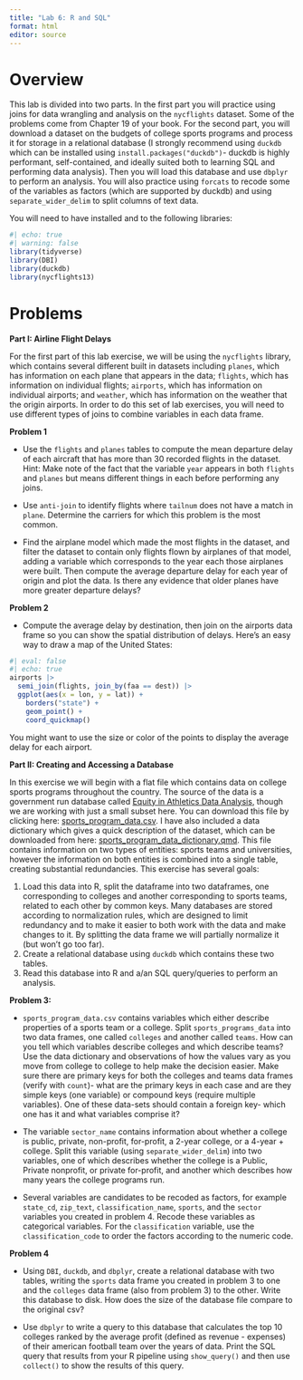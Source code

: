 ```yaml
---
title: "Lab 6: R and SQL"
format: html
editor: source
---
```


# Overview

This lab is divided into two parts. In the first part you will practice using joins for data 
wrangling and analysis on the `nycflights` dataset. Some of the problems come from Chapter 19 of your book. For the second part, you will download a dataset on the budgets of college sports programs and process it for storage in a relational database (I strongly recommend using `duckdb` which can be installed using `install.packages("duckdb")`- duckdb is highly performant, self-contained, and ideally suited both to learning SQL and performing data analysis). Then you will load this database and use `dbplyr` to perform an analysis. You will also practice using `forcats` to recode some of the variables as factors (which are supported by duckdb) and using `separate_wider_delim` to split columns
of text data.

You will need to have installed and to the following libraries:
```r
#| echo: true
#| warning: false
library(tidyverse)
library(DBI)
library(duckdb)
library(nycflights13)

```

# Problems

**Part I: Airline Flight Delays**

For the first part of this lab exercise, we will be using the `nycflights` library, which contains 
several different built in datasets including `planes`, which has information on each plane that
appears in the data; `flights`, which has information on individual flights; `airports`, which has information on individual airports; and `weather`, which has information on the weather that the origin airports. In order to do this set of lab exercises, you will need to use different types of joins to combine variables in each data frame.

**Problem 1**

- Use the `flights` and `planes` tables to compute the mean departure delay of each aircraft that has more than 30 recorded flights in the dataset. Hint: Make note of the fact that the variable `year` appears in both `flights` and `planes` but means different things in each before performing any joins.

- Use `anti-join` to identify flights where `tailnum` does not have a match in `plane`. Determine
the carriers for which this problem is the most common. 

- Find the airplane model which made the most flights in the dataset, and filter the dataset to contain only flights flown by airplanes of that model, adding a variable which corresponds to the year each those airplanes were built. Then compute the average departure delay for each year of origin and plot the data. Is there any evidence that older planes have more greater departure delays?

**Problem 2**

- Compute the average delay by destination, then join on the airports data frame so you can show the spatial distribution of delays. Here’s an easy way to draw a map of the United States:

```r
#| eval: false
#| echo: true
airports |>
  semi_join(flights, join_by(faa == dest)) |>
  ggplot(aes(x = lon, y = lat)) +
    borders("state") +
    geom_point() +
    coord_quickmap()

```
You might want to use the size or color of the points to display the average delay for each airport.


**Part II: Creating and Accessing a Database **

In this exercise we will begin with a flat file which contains data on college sports programs throughout the country. The source of the data is a government run database called [Equity in Athletics Data Analysis](https://ope.ed.gov/athletics/#/), though we are working with just
a small subset here. You can download this file by clicking here:
[sports_program_data.csv](https://github.com/georgehagstrom/DATA607/tree/main/website/assignments/labs/labData/sports_program_data.csv). I have also included a data dictionary which gives a quick description of the dataset, which can be downloaded from here: [sports_program_data_dictionary.qmd](https://github.com/georgehagstrom/DATA607/tree/main/website/assignments/labs/labData/sports_program_data_dictionary.qmd). This file contains information on two types of entities: sports teams and universities, however the information on both entities is combined into a single table, creating substantial redundancies. This exercise has several goals:

1. Load this data into R, split the dataframe into two dataframes, one corresponding to colleges and another corresponding to sports teams, related to each other by common keys. Many databases are stored according to normalization rules, which are designed to limit redundancy and to make it easier to both work with the data and make changes to it. By splitting the data frame we will partially normalize it (but won't go too far).
2. Create a relational database using `duckdb` which contains these two tables.
3. Read this database into R and a/an SQL query/queries to perform an analysis. 

**Problem 3:**

- `sports_program_data.csv` contains variables which either describe properties of a sports team or a college. Split `sports_programs_data` into two data frames, one called `colleges`
and another called `teams`. How can you tell which variables describe colleges and which describe teams? Use the data dictionary and observations of how the values vary as you move from college to college to help make the decision easier. Make sure there are primary keys for both the colleges and teams data frames (verify with `count`)- what are the primary keys in each case and are they simple keys (one variable) or compound keys (require multiple variables). One of these data-sets should contain a foreign key- which one has it and what variables comprise it?

- The variable `sector_name` contains information about whether a college is public, private, 
non-profit, for-profit, a 2-year college, or a 4-year + college. Split this variable (using `separate_wider_delim`) into two variables, one of which describes whether the college is a Public, Private nonprofit, or private for-profit, and another which describes how many years the college programs run.

- Several variables are candidates to be recoded as factors, for example `state_cd`, 
`zip_text`, `classification_name`, `sports`, and the `sector` variables you created in problem 4. Recode these variables as categorical variables. For the `classification` variable, use the `classification_code` to order the factors according to the numeric code. 

**Problem 4** 

- Using `DBI`, `duckdb`, and `dbplyr`, create a relational database with two tables, writing the `sports` data frame you created in problem 3 to one and the `colleges` data frame (also from problem 3) to the other. Write this database to disk. How does the size of the database file compare to the original csv?

- Use `dbplyr` to write a query to this database that calculates the top 10 colleges ranked by
the average profit (defined as revenue - expenses) of their american football team over the years of data. Print the SQL query that results from your R pipeline using `show_query()` and then use `collect()` to show the results of this query.
